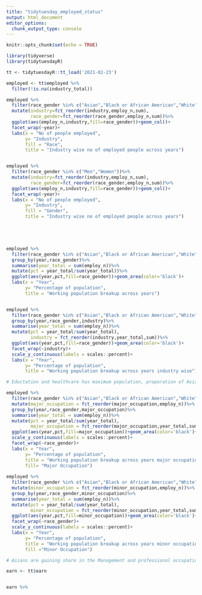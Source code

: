 ```yaml
---
title: "tidytuesday_employed_status"
output: html_document
editor_options: 
  chunk_output_type: console
---
```


```r
knitr::opts_chunk$set(echo = TRUE)
```

```r
library(tidyverse)
library(tidytuesdayR)


```

```r
tt <- tidytuesdayR::tt_load('2021-02-23')

employed <- tt$employed %>%
  filter(!is.na(industry_total))

employed %>%
  filter(race_gender %in% c("Asian","Black or African American","White"))%>%
  mutate(industry=fct_reorder(industry,employ_n,sum),
         race_gender=fct_reorder(race_gender,employ_n,sum))%>%
  ggplot(aes(employ_n,industry,fill=race_gender))+geom_col()+
  facet_wrap(~year)+
  labs(x = "No of people employed",
       y= "Industry",
       fill = "Race",
       title = "Industry wise no of employed people across years")


employed %>%
  filter(race_gender %in% c("Men","Women"))%>%
  mutate(industry=fct_reorder(industry,employ_n,sum),
         race_gender=fct_reorder(race_gender,employ_n,sum))%>%
  ggplot(aes(employ_n,industry,fill=race_gender))+geom_col()+
  facet_wrap(~year)+
  labs(x = "No of people employed",
       y= "Industry",
       fill = "Gender",
       title = "Industry wise no of employed people across years")



  
```

```r

employed %>%
  filter(race_gender %in% c("Asian","Black or African American","White"))%>%
  group_by(year,race_gender)%>%
  summarise(year_total = sum(employ_n))%>%
  mutate(pct = year_total/sum(year_total))%>%
  ggplot(aes(year,pct,fill=race_gender))+geom_area(color='black')+
  labs(x = "Year",
       y= "Percentage of population",
       title = "Working population breakup across years")


employed %>%
  filter(race_gender %in% c("Asian","Black or African American","White"))%>%
  group_by(year,race_gender,industry)%>%
  summarise(year_total = sum(employ_n))%>%
  mutate(pct = year_total/sum(year_total),
         industry = fct_reorder(industry,year_total,sum))%>%
  ggplot(aes(year,pct,fill=race_gender))+geom_area(color='black')+
  facet_wrap(~industry)+
  scale_y_continuous(labels = scales::percent)+
  labs(x = "Year",
       y= "Percentage of population",
       title = "Working population breakup across years industry wise")

# Eductation and healthcare has maximum population, proporation of Asians have been increasing in Professional & Business industry 

```


```r
employed %>% 
  filter(race_gender %in% c("Asian","Black or African American","White"))%>%
  mutate(major_occupation = fct_reorder(major_occupation,employ_n))%>%
  group_by(year,race_gender,major_occupation)%>%
  summarise(year_total = sum(employ_n))%>%
  mutate(pct = year_total/sum(year_total),
         major_occupation = fct_reorder(major_occupation,year_total,sum))%>%
  ggplot(aes(year,pct,fill=major_occupation))+geom_area(color='black')+
  scale_y_continuous(labels = scales::percent)+
  facet_wrap(~race_gender)+
  labs(x = "Year",
       y= "Percentage of population",
       title = "Working population breakup across years major occupation wise",
       fill= "Major Occupation")
  
employed %>% 
  filter(race_gender %in% c("Asian","Black or African American","White"))%>%
  mutate(minor_occupation = fct_reorder(minor_occupation,employ_n))%>%
  group_by(year,race_gender,minor_occupation)%>%
  summarise(year_total = sum(employ_n))%>%
  mutate(pct = year_total/sum(year_total),
         minor_occupation = fct_reorder(minor_occupation,year_total,sum))%>%
  ggplot(aes(year,pct,fill=minor_occupation))+geom_area(color='black')+
  facet_wrap(~race_gender)+
  scale_y_continuous(labels = scales::percent)+
  labs(x = "Year",
       y= "Percentage of population",
       title = "Working population breakup across years minor occupation wise",
       fill ="Minor Occupation")

# Asians are gaining share in the Management and professional occupation area across industries 


```


```r

earn <- tt$earn


earn %>% 


```

